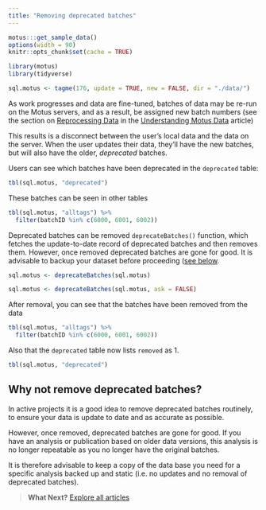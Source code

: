 ```yaml
---
title: "Removing deprecated batches"
---
```


```r
motus:::get_sample_data()
options(width = 90)
knitr::opts_chunk$set(cache = TRUE)
```

```r
library(motus)
library(tidyverse)

sql.motus <- tagme(176, update = TRUE, new = FALSE, dir = "./data/")
```

As work progresses and data are fine-tuned, batches of data may be re-run on the 
Motus servers, and as a result, be assigned new batch numbers 
(see the section on [Reprocessing Data](motus-data.html#reprocessing-data) in the [Understanding Motus Data](motus-data.html) article)

This results is a disconnect between the user's local data and the data on the server.
When the user updates their data, they'll have the new batches, but will also have the older, *deprecated* batches.

Users can see which batches have been deprecated in the `deprecated` table:

```r
tbl(sql.motus, "deprecated")
```

These batches can be seen in other tables

```r
tbl(sql.motus, "alltags") %>%
  filter(batchID %in% c(6000, 6001, 6002))
```

Deprecated batches can be removed `deprecateBatches()` function,
which fetches the update-to-date record of deprecated batches and then removes them.
However, once removed deprecated batches are gone for good.
It is advisable to backup your dataset before proceeding 
([see below](#why-not-remove-deprecated).

```r
sql.motus <- deprecateBatches(sql.motus)
```
```r
sql.motus <- deprecateBatches(sql.motus, ask = FALSE)
```


After removal, you can see that the batches have been removed from the data

```r
tbl(sql.motus, "alltags") %>%
  filter(batchID %in% c(6000, 6001, 6002))
```

Also that the `deprecated` table now lists `removed` as 1.

```r
tbl(sql.motus, "deprecated")
```


## Why **not** remove deprecated batches? {#why-not-remove-deprecated}
In active projects it is a good idea to remove deprecated batches routinely,
to ensure your data is update to date and as accurate as possible.

However, once removed, deprecated batches are gone for good. 
If you have an analysis or publication based on older data versions, 
this analysis is no longer repeatable as you no longer have the original batches. 

It is therefore advisable to keep a copy of the data base you need for a specific
analysis backed up and static (i.e. no updates and no removal of deprecated batches).


> **What Next?** [Explore all articles](index.html)
